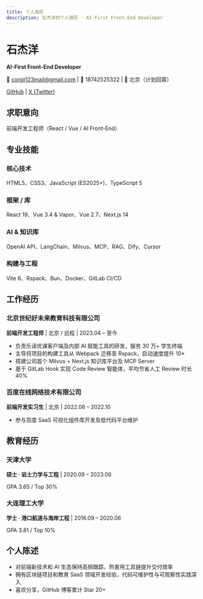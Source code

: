```yaml
---
title: 个人简历
description: 石杰洋的个人简历 - AI-First Front-End Developer
---
```


# 石杰洋

**AI-First Front-End Developer**

📧 corgii123mail@gmail.com | 📱 18742525322 | 🏡 北京（计划回蓉）

[GitHub](https://github.com/corgii-123) | [X (Twitter)](https://x.com/Corgii_123)

## 求职意向

前端开发工程师（React / Vue / AI Front-End）

## 专业技能

### 核心技术

HTML5、CSS3、JavaScript (ES2025+)、TypeScript 5

### 框架 / 库

React 19、Vue 3.4 & Vapor、Vue 2.7、Next.js 14

### AI & 知识库

OpenAI API、LangChain、Milvus、MCP、RAG、Dify、Cursor

### 构建与工程

Vite 6、Rspack、Bun、Docker、GitLab CI/CD

## 工作经历

### 北京世纪好未来教育科技有限公司

**前端开发工程师** | 北京 / 远程 | 2023.04 – 至今

- 负责乐读优课客户端及内部 AI 赋能工具的研发，服务 30 万+ 学生终端
- 主导将项目的构建工具从 Webpack 迁移至 Rspack，启动速度提升 10×
- 搭建公司首个 Milvus + Next.js 知识库平台及 MCP Server
- 基于 GitLab Hook 实现 Code Review 智能体，平均节省人工 Review 时长 40%

### 百度在线网络技术有限公司

**前端开发实习生** | 北京 | 2022.08 – 2022.10

- 参与百度 SaaS 可视化组件库开发及低代码平台维护

## 教育经历

### 天津大学

**硕士 · 岩土力学与工程** | 2020.09 – 2023.06

GPA 3.65 / Top 30%

### 大连理工大学

**学士 · 港口航道与海岸工程** | 2016.09 – 2020.06

GPA 3.81 / Top 10%

## 个人陈述

- 对前端新技术和 AI 生态保持高频跟踪，热衷用工具链提升交付效率
- 拥有区块链项目和教育 SaaS 领域开发经验，代码可维护性与可观察性实践深入
- 喜欢分享，GitHub 博客累计 Star 20+
